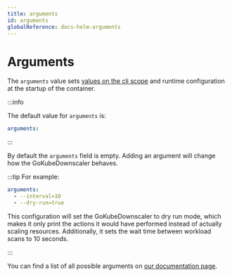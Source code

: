 ```yaml
---
title: arguments
id: arguments
globalReference: docs-helm-arguments
---
```


# Arguments

The `arguments` value sets [values on the cli scope](ref:docs-scopes#cli-scope) and runtime configuration at the startup of the container.

:::info

The default value for `arguments` is:

```yaml
arguments:
```

:::

By default the `arguments` field is empty.
Adding an argument will change how the GoKubeDownscaler behaves.

:::tip For example:

```yaml
arguments:
  - --interval=10
  - --dry-run=true
```

This configuration will set the GoKubeDownscaler to dry run mode,
which makes it only print the actions it would have performed instead of actually scaling resources.
Additionally, it sets the wait time between workload scans to 10 seconds.

:::

You can find a list of all possible arguments on [our documentation page](ref:docs-arguments).
